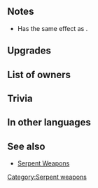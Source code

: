 {{Weapon Infobox
|tagid=SID_ブラーサーペント＋
|weaponType=Blue Tome
|altWeaponName=Blárserpent
|might=12
|range=2
|effect=If foe initiates combat and uses bow, dagger, magic, or staff, grants Def/Res+6 during combat.
|cost=300
|exclusive=0
|userVersion1=Closed
|userVersion2=Open
|statModifiers=0,12,0,0,0
|required=Blárserpent
|SE=se_effect_serpent.flac
|refinePaths=default
|refineSP=350
|refineMedals=500
|refineStones=50
|properties=random_owner
}}
==Notes==
* Has the same effect as {{Pt|Distant Def 3}}.
{{IfFoeInitiates}}
{{Combat boosts}}
==Upgrades==
{{Weapon Upgrade List}}
==List of owners==
{{Skill Hero List}}
==Trivia==
{{TomeColorTrivia|blar}}
==In other languages==
{{OtherLanguages
|japanese=ブラーサーペント＋
|german=Blárschlange+
|spanishEU=Sierpe zarca +
|spanishLA=Sierpe añil +
|french=Crochets saphir +
|italian=Turchinserpe+
|chineseTW=蒼藍海蛇＋
|portuguese=Serpente anil+
}}
==See also==
{{See also skills|cond=Description LIKE '%if foe initiates combat% Def/Res+%during combat%' AND WikiName NOT LIKE '%serpent%' AND WikiName NOT LIKE '%guard bow%' AND Exclusive='1'|columns=3}}
* [[Serpent Weapons]]
{{Weapons Navbox}}
[[Category:Serpent weapons]]